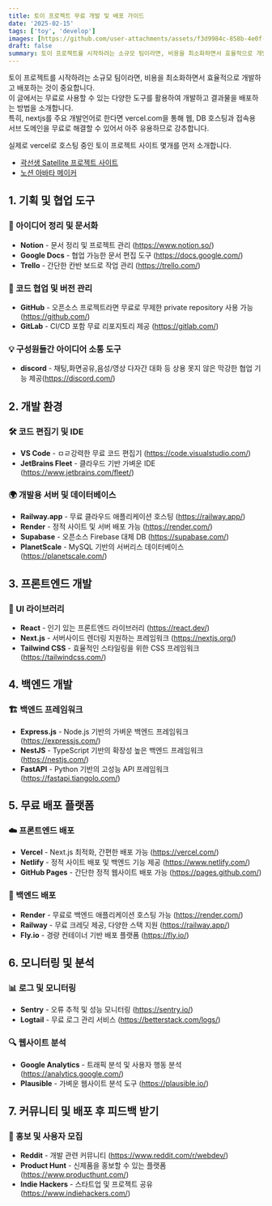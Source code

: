 ```yaml
---
title: 토이 프로젝트 무료 개발 및 배포 가이드 
date: '2025-02-15'
tags: ['toy', 'develop']
images: [https://github.com/user-attachments/assets/f3d9984c-858b-4e0f-9ab1-ac11e6049a5c]
draft: false
summary: 토이 프로젝트를 시작하려는 소규모 팀이라면, 비용을 최소화하면서 효율적으로 개발하고 배포하는 것이 중요합니다. 이 글에서는 무료로 사용할 수 있는 다양한 도구를 활용하여 개발하고 결과물을 배포하는 방법을 소개합니다.
---
```


토이 프로젝트를 시작하려는 소규모 팀이라면, 비용을 최소화하면서 효율적으로 개발하고 배포하는 것이 중요합니다.   
이 글에서는 무료로 사용할 수 있는 다양한 도구를 활용하여 개발하고 결과물을 배포하는 방법을 소개합니다.  
특히, nextjs를 주요 개발언어로 한다면 vercel.com을 통해 웹, DB 호스팅과 접속용 서브 도메인을 무료로 해결할 수 있어서 아주 유용하므로 강추합니다.   

실제로 vercel로 호스팅 중인 토이 프로젝트 사이트 몇개를 먼저 소개합니다. 

- [곽선생 Satellite 프로젝트 사이트](http://satellite-app.vercel.app/)
- [노션 아바타 메이커](https://notion-avatar.vercel.app/ko)


## 1. 기획 및 협업 도구

### 📌 아이디어 정리 및 문서화
- **Notion** - 문서 정리 및 프로젝트 관리 (https://www.notion.so/)
- **Google Docs** - 협업 가능한 문서 편집 도구 (https://docs.google.com/)
- **Trello** - 간단한 칸반 보드로 작업 관리 (https://trello.com/)

### 🔗 코드 협업 및 버전 관리
- **GitHub** - 오픈소스 프로젝트라면 무료로 무제한 private repository 사용 가능 (https://github.com/)
- **GitLab** - CI/CD 포함 무료 리포지토리 제공 (https://gitlab.com/)

### 💡 구성원들간 아이디어 소통 도구 
- **discord** - 채팅,화면공유,음성/영상 다자간 대화 등 상용 못지 않은 막강한 협업 기능 제공(https://discord.com/)


## 2. 개발 환경

### 🛠️ 코드 편집기 및 IDE
- **VS Code** - ㅁㄹ강력한 무료 코드 편집기 (https://code.visualstudio.com/)
- **JetBrains Fleet** - 클라우드 기반 가벼운 IDE (https://www.jetbrains.com/fleet/)

### 🌍 개발용 서버 및 데이터베이스
- **Railway.app** - 무료 클라우드 애플리케이션 호스팅 (https://railway.app/)
- **Render** - 정적 사이트 및 서버 배포 가능 (https://render.com/)
- **Supabase** - 오픈소스 Firebase 대체 DB (https://supabase.com/)
- **PlanetScale** - MySQL 기반의 서버리스 데이터베이스 (https://planetscale.com/)

## 3. 프론트엔드 개발

### 🎨 UI 라이브러리
- **React** - 인기 있는 프론트엔드 라이브러리 (https://react.dev/)
- **Next.js** - 서버사이드 렌더링 지원하는 프레임워크 (https://nextjs.org/)
- **Tailwind CSS** - 효율적인 스타일링을 위한 CSS 프레임워크 (https://tailwindcss.com/)

## 4. 백엔드 개발

### 🏗️ 백엔드 프레임워크
- **Express.js** - Node.js 기반의 가벼운 백엔드 프레임워크 (https://expressjs.com/)
- **NestJS** - TypeScript 기반의 확장성 높은 백엔드 프레임워크 (https://nestjs.com/)
- **FastAPI** - Python 기반의 고성능 API 프레임워크 (https://fastapi.tiangolo.com/)

## 5. 무료 배포 플랫폼

### ☁️ 프론트엔드 배포
- **Vercel** - Next.js 최적화, 간편한 배포 가능 (https://vercel.com/)
- **Netlify** - 정적 사이트 배포 및 백엔드 기능 제공 (https://www.netlify.com/)
- **GitHub Pages** - 간단한 정적 웹사이트 배포 가능 (https://pages.github.com/)

### 🔧 백엔드 배포
- **Render** - 무료로 백엔드 애플리케이션 호스팅 가능 (https://render.com/)
- **Railway** - 무료 크레딧 제공, 다양한 스택 지원 (https://railway.app/)
- **Fly.io** - 경량 컨테이너 기반 배포 플랫폼 (https://fly.io/)

## 6. 모니터링 및 분석

### 📊 로그 및 모니터링
- **Sentry** - 오류 추적 및 성능 모니터링 (https://sentry.io/)
- **Logtail** - 무료 로그 관리 서비스 (https://betterstack.com/logs/)

### 🔍 웹사이트 분석
- **Google Analytics** - 트래픽 분석 및 사용자 행동 분석 (https://analytics.google.com/)
- **Plausible** - 가벼운 웹사이트 분석 도구 (https://plausible.io/)

## 7. 커뮤니티 및 배포 후 피드백 받기

### 📣 홍보 및 사용자 모집
- **Reddit** - 개발 관련 커뮤니티 (https://www.reddit.com/r/webdev/)
- **Product Hunt** - 신제품을 홍보할 수 있는 플랫폼 (https://www.producthunt.com/)
- **Indie Hackers** - 스타트업 및 프로젝트 공유 (https://www.indiehackers.com/)

